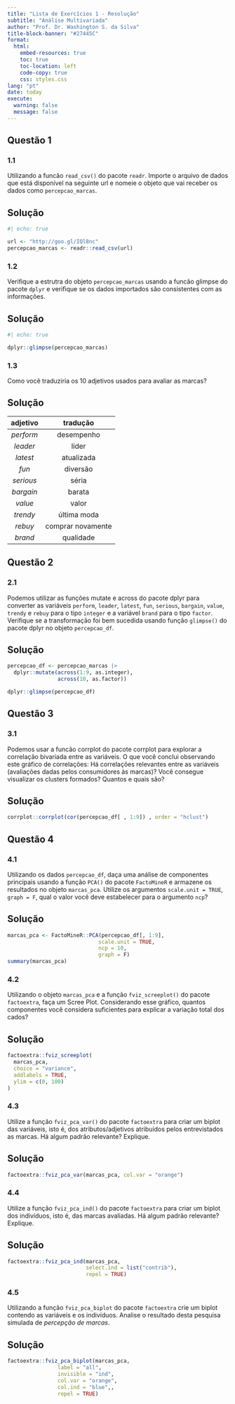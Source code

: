 ```yaml
---
title: "Lista de Exercícios 1 - Resolução"
subtitle: "Análise Multivariada"
author: "Prof. Dr. Washington S. da Silva"
title-block-banner: "#27445C"
format:
  html:
    embed-resources: true
    toc: true
    toc-location: left
    code-copy: true
    css: styles.css
lang: "pt"
date: today
execute: 
  warning: false
  message: false
---
```



## Questão 1


### 1.1 

Utilizando a funcão `read_csv()` do pacote `readr`. Importe o 
arquivo de dados que está disponível na seguinte url e nomeie o 
objeto que vai receber os dados como `percepcao_marcas`.

::: {.callout-tip}
## Solução

```r
#| echo: true

url <- "http://goo.gl/IQl8nc"
percepcao_marcas <- readr::read_csv(url)
```
:::




### 1.2

Verifique a estrutra do objeto `percepcao_marcas` usando a funcão glimpse 
do pacote `dplyr` e verifique se os dados importados são consistentes com 
as informações.

::: {.callout-tip}
## Solução

```r
#| echo: true

dplyr::glimpse(percepcao_marcas)
```
:::


### 1.3

Como você traduziria os 10 adjetivos usados para avaliar as marcas?

::: {.callout-tip}
## Solução

| adjetivo    |   tradução          |
|:-----------:|:------------------:|
| *perform*   | desempenho         |
| *leader*    | líder              |
| *latest*    | atualizada         |
| *fun*       | diversão           |
| *serious*   | séria              |
| *bargain*   | barata             |
| *value*     | valor              |
| *trendy*    | última moda        |
| *rebuy*     | comprar novamente  |
| *brand*     | qualidade          |
:::


## Questão 2

### 2.1

Podemos utilizar as funções mutate e across do pacote dplyr para converter as variáveis `perform`, `leader`, `latest`, `fun`, `serious`, `bargain`, `value`, `trendy` e `rebuy` para o tipo `integer` e a variável `brand` para o tipo 
`factor`. Verifique se a transformação foi bem sucedida usando 
função `glimpse()` do pacote dplyr no objeto `percepcao_df`.

::: {.callout-tip}
## Solução

```r
percepcao_df <- percepcao_marcas |>
  dplyr::mutate(across(1:9, as.integer),
                across(10, as.factor))

dplyr::glimpse(percepcao_df)
```
:::


## Questão 3

### 3.1

Podemos usar a funcão corrplot do pacote corrplot para explorar a correlação bivariada entre as variáveis. O que você conclui observando este gráfico de correlações: Há correlações relevantes entre as variáveis (avaliações dadas 
pelos consumidores às marcas)? Você consegue visualizar os clusters formados? Quantos e quais são?

::: {.callout-tip}
## Solução

```r
corrplot::corrplot(cor(percepcao_df[ , 1:9]) , order = "hclust")
```
:::


## Questão 4


### 4.1

Utilizando os dados `percepcao_df`, daça uma análise de componentes principais usando a função `PCA()` do pacote `FactoMineR` e armazene os resultados no objeto `marcas_pca`. Utilize os argumentos `scale.unit = TRUE`, `graph = F`, qual o valor você deve estabelecer para o argumento `ncp`?

::: {.callout-tip}
## Solução

```r
marcas_pca <- FactoMineR::PCA(percepcao_df[, 1:9],
                             scale.unit = TRUE,
                             ncp = 10,
                             graph = F)
summary(marcas_pca)
```
::: 


### 4.2

Utilizando o objeto `marcas_pca` e a função `fviz_screeplot()` do 
pacote `factoextra`, faça um Scree Plot. Considerando esse gráfico, 
quantos componentes você considera suficientes para explicar a variação 
total dos cados?

::: {.callout-tip}
## Solução

```r
factoextra::fviz_screeplot(
  marcas_pca,
  choice = "variance",
  addlabels = TRUE,
  ylim = c(0, 100)
)
```
:::


### 4.3

Utilize a função `fviz_pca_var()` do pacote `factoextra` para 
criar um  biplot das variáveis, isto é, dos atributos/adjetivos 
atribuídos pelos entrevistados as marcas. Há algum padrão relevante? 
Explique.


::: {.callout-tip}
## Solução

```r
factoextra::fviz_pca_var(marcas_pca, col.var = "orange")
```
:::


### 4.4

Utilize a função `fviz_pca_ind()` do pacote `factoextra` para criar 
um biplot dos indivíduos, isto é, das marcas avaliadas. Há algum padrão 
relevante? Explique.

::: {.callout-tip}
## Solução

```r
factoextra::fviz_pca_ind(marcas_pca, 
                         select.ind = list("contrib"),
                         repel = TRUE)
```
:::


### 4.5

Utilizando a função `fviz_pca_biplot` do pacote `factoextra` 
crie um biplot contendo as variáveis e os indivíduos. Analise o 
resultado desta pesquisa simulada de *percepção de marcas*.

::: {.callout-tip}
## Solução

```r
factoextra::fviz_pca_biplot(marcas_pca, 
                label = "all",
                invisible = "ind",
                col.var = "orange",
                col.ind = "blue",,
                repel = TRUE)
```
:::




